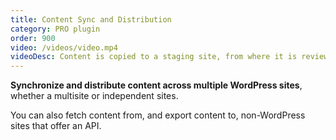 ```yaml
---
title: Content Sync and Distribution
category: PRO plugin
order: 900
video: /videos/video.mp4
videoDesc: Content is copied to a staging site, from where it is reviewed by a 3rd-party editor, and then it is copied back to the production site.
---
```


**Synchronize and distribute content across multiple WordPress sites**, whether a multisite or independent sites.

You can also fetch content from, and export content to, non-WordPress sites that offer an API.
